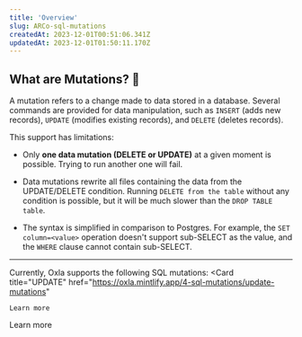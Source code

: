 ```yaml
---
title: 'Overview'
slug: ARCo-sql-mutations
createdAt: 2023-12-01T00:51:06.341Z
updatedAt: 2023-12-01T01:50:11.170Z
---
```


## What are Mutations? 🤔

A mutation refers to a change made to data stored in a database. Several commands are provided for data manipulation, such as `INSERT` (adds new records), `UPDATE` (modifies existing records), and `DELETE` (deletes records).

This support has limitations:

*   Only **one data mutation (DELETE or UPDATE)** at a given moment is possible. Trying to run another one will fail.

*   Data mutations rewrite all files containing the data from the UPDATE/DELETE condition. Running `DELETE from the table` without any condition is possible, but it will be much slower than the `DROP TABLE table`.

*   The syntax is simplified in comparison to Postgres. For example, the `SET column=<value>` operation doesn't support sub-SELECT as the value, and the `WHERE` clause cannot contain sub-SELECT.

***

Currently, Oxla supports the following SQL mutations:
<CardGroup cols={2}>
  <Card
    title="UPDATE"
    href="https://oxla.mintlify.app/4-sql-mutations/update-mutations"
>
    Learn more
  </Card>
  <Card
    title="DELETE"
    href="https://oxla.mintlify.app/4-sql-mutations/del-mutation"
>
    Learn more
  </Card>
</CardGroup>









